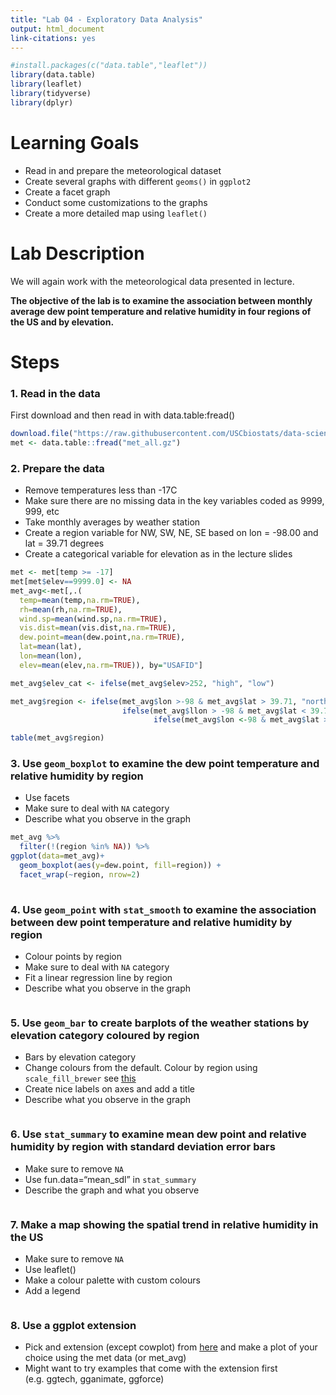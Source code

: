 ```yaml
---
title: "Lab 04 - Exploratory Data Analysis"
output: html_document
link-citations: yes
---
```




```r
#install.packages(c("data.table","leaflet"))
library(data.table)
library(leaflet)
library(tidyverse)
library(dplyr)
```

# Learning Goals

- Read in and prepare the meteorological dataset
- Create several graphs with different `geoms()` in `ggplot2`
- Create a facet graph
- Conduct some customizations to the graphs
- Create a more detailed map using `leaflet()`


# Lab Description

We will again work with the meteorological data presented in lecture.

**The objective of the lab is to examine the association between monthly average dew point temperature and relative humidity in four regions of the US and by elevation.**

# Steps

### 1. Read in the data

First download and then read in with data.table:fread()

```r
download.file("https://raw.githubusercontent.com/USCbiostats/data-science-data/master/02_met/met_all.gz", "met_all.gz", method="libcurl", timeout = 60)
met <- data.table::fread("met_all.gz")
```

### 2. Prepare the data

- Remove temperatures less than -17C
- Make sure there are no missing data in the key variables coded as 9999, 999, etc
- Take monthly averages by weather station
- Create a region variable for NW, SW, NE, SE based on lon = -98.00 and lat = 39.71 degrees
- Create a categorical variable for elevation as in the lecture slides

```r
met <- met[temp >= -17]
met[met$elev==9999.0] <- NA
met_avg<-met[,.(
  temp=mean(temp,na.rm=TRUE), 
  rh=mean(rh,na.rm=TRUE),
  wind.sp=mean(wind.sp,na.rm=TRUE),
  vis.dist=mean(vis.dist,na.rm=TRUE),
  dew.point=mean(dew.point,na.rm=TRUE),
  lat=mean(lat),
  lon=mean(lon),
  elev=mean(elev,na.rm=TRUE)), by="USAFID"]

met_avg$elev_cat <- ifelse(met_avg$elev>252, "high", "low")

met_avg$region <- ifelse(met_avg$lon >-98 & met_avg$lat > 39.71, "north east", 
                         ifelse(met_avg$llon > -98 & met_avg$lat < 39.71, "south east",
                                ifelse(met_avg$lon <-98 & met_avg$lat > 39.71, "north west", "south west")))

table(met_avg$region)

```

### 3. Use `geom_boxplot` to examine the dew point temperature and relative humidity by region

- Use facets
- Make sure to deal with `NA` category
- Describe what you observe in the graph
```r
met_avg %>%
  filter(!(region %in% NA)) %>%
ggplot(data=met_avg)+
  geom_boxplot(aes(y=dew.point, fill=region)) +
  facet_wrap(~region, nrow=2)
  
```

### 4. Use `geom_point` with `stat_smooth` to examine the association between dew point temperature and relative humidity by region

- Colour points by region
- Make sure to deal with `NA` category
- Fit a linear regression line by region
- Describe what you observe in the graph

```r
```

### 5. Use `geom_bar` to create barplots of the weather stations by elevation category coloured by region

- Bars by elevation category
- Change colours from the default. Colour by region using `scale_fill_brewer` see [this](http://rstudio-pubs-static.s3.amazonaws.com/5312_98fc1aba2d5740dd849a5ab797cc2c8d.html)
- Create nice labels on axes and add a title
- Describe what you observe in the graph

```r
```

### 6. Use `stat_summary` to examine mean dew point and relative humidity by region with standard deviation error bars

- Make sure to remove `NA`
- Use fun.data="mean_sdl" in `stat_summary`
- Describe the graph and what you observe

```r
```

### 7. Make a map showing the spatial trend in relative humidity in the US

- Make sure to remove `NA`
- Use leaflet()
- Make a colour palette with custom colours
- Add a legend

```r
```

### 8. Use a ggplot extension

- Pick and extension (except cowplot) from [here](https://exts.ggplot2.tidyverse.org/gallery/) and make a plot of your choice using the met data (or met_avg)
- Might want to try examples that come with the extension first (e.g. ggtech, gganimate, ggforce)
